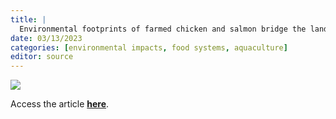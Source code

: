 ```yaml
---
title: |
  Environmental footprints of farmed chicken and salmon bridge the land and sea
date: 03/13/2023
categories: [environmental impacts, food systems, aquaculture]
editor: source
---
```


![](kuempel-et-al-2023.jpg)

Access the article [**here**](https://doi.org/10.1016/j.cub.2023.01.037).
